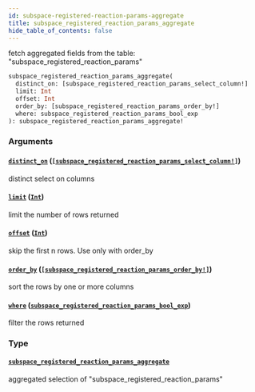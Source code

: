 ```yaml
---
id: subspace-registered-reaction-params-aggregate
title: subspace_registered_reaction_params_aggregate
hide_table_of_contents: false
---
```


fetch aggregated fields from the table: "subspace_registered_reaction_params"

```graphql
subspace_registered_reaction_params_aggregate(
  distinct_on: [subspace_registered_reaction_params_select_column!]
  limit: Int
  offset: Int
  order_by: [subspace_registered_reaction_params_order_by!]
  where: subspace_registered_reaction_params_bool_exp
): subspace_registered_reaction_params_aggregate!
```

### Arguments

#### [`distinct_on`](#) ([`[subspace_registered_reaction_params_select_column!]`](../enums/subspace-registered-reaction-params-select-column))

distinct select on columns

#### [`limit`](#) ([`Int`](../scalars/int))

limit the number of rows returned

#### [`offset`](#) ([`Int`](../scalars/int))

skip the first n rows. Use only with order_by

#### [`order_by`](#) ([`[subspace_registered_reaction_params_order_by!]`](../inputs/subspace-registered-reaction-params-order-by))

sort the rows by one or more columns

#### [`where`](#) ([`subspace_registered_reaction_params_bool_exp`](../inputs/subspace-registered-reaction-params-bool-exp))

filter the rows returned

### Type

#### [`subspace_registered_reaction_params_aggregate`](../objects/subspace-registered-reaction-params-aggregate)

aggregated selection of "subspace_registered_reaction_params"
